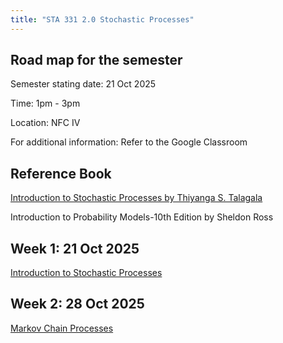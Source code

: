 ```yaml
---
title: "STA 331 2.0 Stochastic Processes"
---
```


## Road map for the semester

Semester stating date: 21 Oct 2025

Time: 1pm - 3pm

Location: NFC IV

For additional information: Refer to the Google Classroom

## Reference Book

[Introduction to Stochastic Processes by Thiyanga S. Talagala](https://thiyangt.github.io/tst.stochasticprocesses/)

Introduction to Probability Models-10th Edition by Sheldon Ross

## Week 1: 21 Oct 2025

[Introduction to Stochastic Processes](https://thiyangt.github.io/stochasticprocessesed2/#1)

## Week 2: 28 Oct 2025

[Markov Chain Processes](https://stochasticprocesses.netlify.app/1_Sp/1_lecture2.pdf)